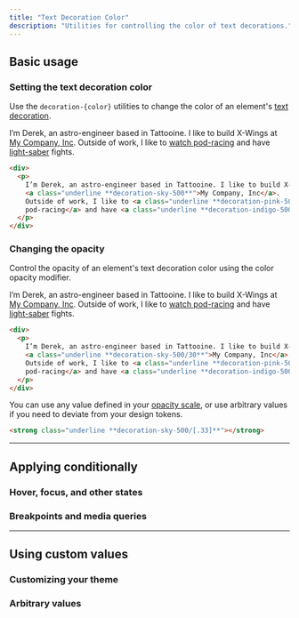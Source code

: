 ```yaml
---
title: "Text Decoration Color"
description: "Utilities for controlling the color of text decorations."
---
```




## Basic usage

### Setting the text decoration color

Use the `decoration-{color}` utilities to change the color of an element's [text decoration](/docs/text-decoration).

<Example p="none">
  <div class="bg-white p-8 text-slate-900 shadow-lg max-w-sm mx-auto text-sm leading-6 sm:text-base sm:leading-7 dark:bg-slate-800 dark:text-slate-400">
    <p class="text-sm leading-6">I’m Derek, an astro-engineer based in Tattooine. I like to build X-Wings at <a href="#" class="font-bold underline decoration-sky-500 decoration-2 dark:text-slate-200">My Company, Inc</a>. Outside of work, I like to <a href="#" class="font-bold underline decoration-pink-500 decoration-2 dark:text-slate-200">watch pod-racing</a> and have <a href="#" class="font-bold underline decoration-indigo-500 decoration-2 dark:text-slate-200">light-saber</a> fights.</p>
  </div>
</Example>

```html
<div>
  <p>
    I’m Derek, an astro-engineer based in Tattooine. I like to build X-Wings at
    <a class="underline **decoration-sky-500**">My Company, Inc</a>.
    Outside of work, I like to <a class="underline **decoration-pink-500**">watch
    pod-racing</a> and have <a class="underline **decoration-indigo-500**">light-saber</a> fights.
  </p>
</div>
```

### Changing the opacity

Control the opacity of an element's text decoration color using the color opacity modifier.

<Example p="none">
  <div class="bg-white p-8 text-slate-900 shadow-lg max-w-sm mx-auto text-sm leading-6 sm:text-base sm:leading-7 dark:bg-slate-800 dark:text-slate-400">
    <p class="text-sm leading-6">I’m Derek, an astro-engineer based in Tattooine. I like to build X-Wings at <a href="#" class="font-bold underline decoration-sky-500/30 decoration-2 dark:text-slate-200">My Company, Inc</a>. Outside of work, I like to <a href="#" class="font-bold underline decoration-pink-500/30 decoration-2 dark:text-slate-200">watch pod-racing</a> and have <a href="#" class="font-bold underline decoration-indigo-500/30 decoration-2 dark:text-slate-200">light-saber</a> fights.</p>
  </div>
</Example>

```html
<div>
  <p>
    I’m Derek, an astro-engineer based in Tattooine. I like to build X-Wings at
    <a class="underline **decoration-sky-500/30**">My Company, Inc</a>.
    Outside of work, I like to <a class="underline **decoration-pink-500/30**">watch
    pod-racing</a> and have <a class="underline **decoration-indigo-500/30**">light-saber</a> fights.
  </p>
</div>
```

You can use any value defined in your [opacity scale](/docs/opacity), or use arbitrary values if you need to deviate from your design tokens.

```html
<strong class="underline **decoration-sky-500/[.33]**"></strong>
```

---

## <Heading ignore>Applying conditionally</Heading>

### <Heading ignore>Hover, focus, and other states</Heading>

<HoverFocusAndOtherStates defaultClass="underline decoration-sky-600" featuredClass="decoration-blue-400" element="p" />

### <Heading ignore>Breakpoints and media queries</Heading>

<BreakpointsAndMediaQueries defaultClass="underline decoration-sky-600" featuredClass="decoration-blue-400" element="p" />

---

## Using custom values

### Customizing your theme

<CustomizePluginColors name="text decoration" configKey="textDecorationColor" />

### Arbitrary values

<ArbitraryValues property="text-decoration-color" featuredClass="decoration-[#50d71e]" element="p" />
